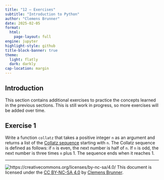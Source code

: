 ```yaml
---
title: "12 – Exercises"
subtitle: "Introduction to Python"
author: "Clemens Brunner"
date: 2025-02-05
format:
  html:
    page-layout: full
engine: jupyter
highlight-style: github
title-block-banner: true
theme:
  light: flatly
  dark: darkly
cap-location: margin
---
```


## Introduction

This section contains additional exercises to practice the concepts learned in the previous sections. This is still work in progress, so more exercises will be added over time.


## Exercise 1

Write a function `collatz` that takes a positive integer `n` as an argument and returns a list of the [Collatz sequence](https://en.wikipedia.org/wiki/Collatz_conjecture) starting with `n`. The Collatz sequence is defined as follows: if `n` is even, the next number is half of `n`. If `n` is odd, the next number is three times `n` plus 1. The sequence ends when it reaches 1.


---
![https://creativecommons.org/licenses/by-nc-sa/4.0/](cc_license.png) This document is licensed under the [CC BY-NC-SA 4.0](https://creativecommons.org/licenses/by-nc-sa/4.0/) by [Clemens Brunner](https://cbrnr.github.io/).
